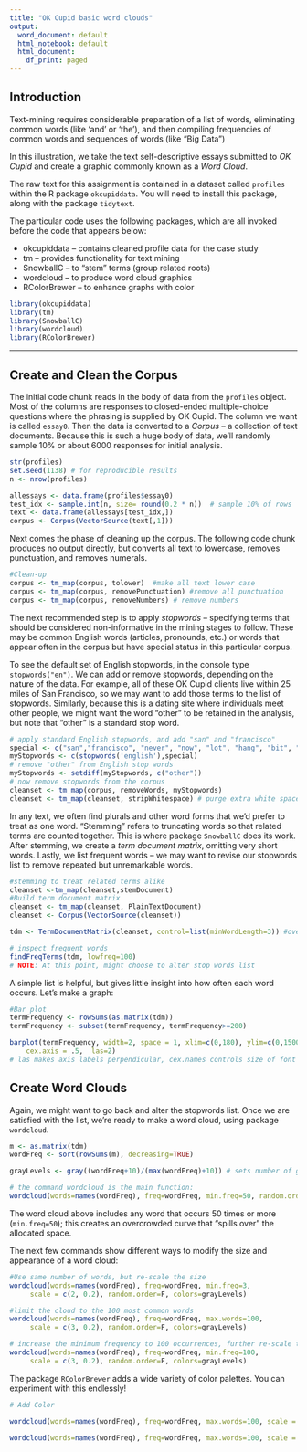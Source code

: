 ---
title: "OK Cupid basic word clouds"
output:
  word_document: default
  html_notebook: default
  html_document:
    df_print: paged
---

## Introduction

Text-mining requires considerable preparation of a list of words, eliminating common words (like 'and' or 'the'), and then compiling frequencies of common words and sequences of words (like "Big Data")

In this illustration, we take the text self-descriptive essays submitted to *OK Cupid* and create a graphic commonly known as a *Word Cloud*.

The raw text for this assignment is contained in a dataset called `profiles` within the R package `okcupiddata`.  You will need to install this package, along with the package `tidytext`.

The particular code uses the following packages, which are all invoked before the code that appears below: 

* okcupiddata -- contains cleaned profile data for the case study
* tm -- provides functionality for text mining
* SnowballC -- to "stem" terms (group related roots)
* wordcloud -- to produce word cloud graphics
* RColorBrewer -- to enhance graphs with color


```{r, results='hide', message=FALSE, warning=FALSE}
library(okcupiddata)  
library(tm)
library(SnowballC)
library(wordcloud)
library(RColorBrewer)
```
***
## Create and Clean the Corpus

The initial code chunk reads in the body of data from the `profiles` object. Most of the columns are responses to closed-ended multiple-choice questions where the phrasing is supplied by OK Cupid. The column we want is called `essay0`. Then the data is converted to a *Corpus* -- a collection of text documents. Because this is such a huge body of data, we'll randomly sample 10% or about 6000 responses for initial analysis.

```{r}
str(profiles)
set.seed(1138) # for reproducible results
n <- nrow(profiles)

allessays <- data.frame(profiles$essay0)
test_idx <- sample.int(n, size= round(0.2 * n))  # sample 10% of rows
text <- data.frame(allessays[test_idx,])  
corpus <- Corpus(VectorSource(text[,1]))

```

Next comes the phase of cleaning up the corpus. The following code chunk produces no output directly, but  converts all text to lowercase, removes punctuation, and removes numerals. 

```{r}
#Clean-up 
corpus <- tm_map(corpus, tolower)  #make all text lower case
corpus <- tm_map(corpus, removePunctuation) #remove all punctuation
corpus <- tm_map(corpus, removeNumbers) # remove numbers
```

The next recommended step is to apply *stopwords* -- specifying terms that should be considered non-informative in the mining stages to follow. These may be common English words (articles, pronounds, etc.) or words that appear often in the corpus but have special status in this particular corpus.

To see the default set of English stopwords, in the console type `stopwords("en")`. We can add or remove stopwords, depending on the nature of the data. For example, all of these OK Cupid clients live within 25 miles of San Francisco, so we may want to add those terms to the list of stopwords. Similarly, because this is a dating site where individuals meet other people, we might want the word "other" to be retained in the analysis, but note that "other" is a standard stop word.

```{r}
# apply standard English stopwords, and add "san" and "francisco"
special <- c("san","francisco", "never", "now", "lot", "hang", "bit", "much", "ago","also","make","can","will", "dont", "tell", "still", "went", "find", "want", "look", "good", "guy", "ive", "see", "just", "thing")
myStopwords <- c(stopwords('english'),special)
# remove "other" from English stop words
myStopwords <- setdiff(myStopwords, c("other"))
# now remove stopwords from the corpus
cleanset <- tm_map(corpus, removeWords, myStopwords)
cleanset <- tm_map(cleanset, stripWhitespace) # purge extra white space
```


In any text, we often find plurals and other word forms that we'd prefer to treat as one word. "Stemming" refers to truncating words so that related terms are counted together.  This is where package `SnowballC` does its work.  After stemming, we create a *term document matrix*, omitting very short words. Lastly, we list frequent words -- we may want to revise our stopwords list to remove repeated but unremarkable words.

```{r}
#stemming to treat related terms alike
cleanset <-tm_map(cleanset,stemDocument)
#Build term document matrix
cleanset <- tm_map(cleanset, PlainTextDocument)
cleanset <- Corpus(VectorSource(cleanset))

tdm <- TermDocumentMatrix(cleanset, control=list(minWordLength=3)) #overlook 2 letter words

# inspect frequent words
findFreqTerms(tdm, lowfreq=100)
# NOTE: At this point, might choose to alter stop words list
```

A simple list is helpful, but gives little insight into how often each word occurs. Let's make a graph:

```{r}
#Bar plot
termFrequency <- rowSums(as.matrix(tdm))
termFrequency <- subset(termFrequency, termFrequency>=200)

barplot(termFrequency, width=2, space = 1, xlim=c(0,180), ylim=c(0,1500), cex.names = .5,
    cex.axis = .5,  las=2) 
# las makes axis labels perpendicular, cex.names controls size of font

```

## Create Word Clouds

Again, we might want to go back and alter the stopwords list. Once we are satisfied with the list, we're ready to make a word cloud, using package `wordcloud`. 

```{r, message=FALSE, warning=FALSE}
m <- as.matrix(tdm)
wordFreq <- sort(rowSums(m), decreasing=TRUE)

grayLevels <- gray((wordFreq+10)/(max(wordFreq)+10)) # sets number of gray shades to use

# the command wordcloud is the main function:
wordcloud(words=names(wordFreq), freq=wordFreq, min.freq=50, random.order=F, colors=grayLevels)
```

The word cloud above includes any word that occurs 50 times or more (`min.freq=50`); this creates an overcrowded curve that "spills over" the allocated space. 

The next few commands show different ways to modify the size and appearance of a word cloud:

```{r, message=FALSE, warning=FALSE}
#Use same number of words, but re-scale the size
wordcloud(words=names(wordFreq), freq=wordFreq, min.freq=3, 
     scale = c(2, 0.2), random.order=F, colors=grayLevels)

#limit the cloud to the 100 most common words
wordcloud(words=names(wordFreq), freq=wordFreq, max.words=100,
     scale = c(3, 0.2), random.order=F, colors=grayLevels)

# increase the minimum frequency to 100 occurrences, further re-scale the size.
wordcloud(words=names(wordFreq), freq=wordFreq, min.freq=100, 
     scale = c(3, 0.2), random.order=F, colors=grayLevels)
```

The package `RColorBrewer` adds a wide variety of color palettes. You can experiment with this endlessly!

```{r}
# Add Color

wordcloud(words=names(wordFreq), freq=wordFreq, max.words=100, scale = c(3, 0.2),random.order=F, colors=brewer.pal(6, "Dark2"))

wordcloud(words=names(wordFreq), freq=wordFreq, max.words=100, scale = c(3, 0.2), random.order=F, colors=brewer.pal(9,"Reds"))
```


